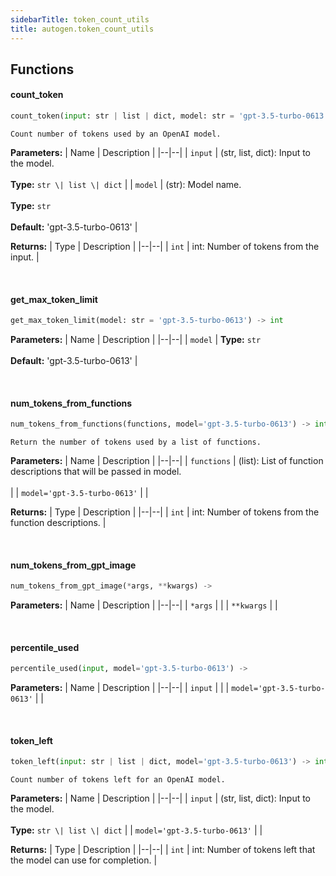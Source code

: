 ```yaml
---
sidebarTitle: token_count_utils
title: autogen.token_count_utils
---
```


## Functions

<code class="doc-symbol doc-symbol-heading doc-symbol-function"></code>
#### count_token
<a href="#autogen.token_count_utils..count_token" class="headerlink" title="Permanent link"></a>

```python
count_token(input: str | list | dict, model: str = 'gpt-3.5-turbo-0613') -> int
```

    Count number of tokens used by an OpenAI model.

<b>Parameters:</b>
| Name | Description |
|--|--|
| `input` | (str, list, dict): Input to the model.<br/><br/>**Type:** `str \| list \| dict` |
| `model` | (str): Model name.<br/><br/>**Type:** `str`<br/><br/>**Default:** 'gpt-3.5-turbo-0613' |

<b>Returns:</b>
| Type | Description |
|--|--|
| `int` | int: Number of tokens from the input. |

<br />

<code class="doc-symbol doc-symbol-heading doc-symbol-function"></code>
#### get_max_token_limit
<a href="#autogen.token_count_utils..get_max_token_limit" class="headerlink" title="Permanent link"></a>

```python
get_max_token_limit(model: str = 'gpt-3.5-turbo-0613') -> int
```

    

<b>Parameters:</b>
| Name | Description |
|--|--|
| `model` | **Type:** `str`<br/><br/>**Default:** 'gpt-3.5-turbo-0613' |

<br />

<code class="doc-symbol doc-symbol-heading doc-symbol-function"></code>
#### num_tokens_from_functions
<a href="#autogen.token_count_utils..num_tokens_from_functions" class="headerlink" title="Permanent link"></a>

```python
num_tokens_from_functions(functions, model='gpt-3.5-turbo-0613') -> int
```

    Return the number of tokens used by a list of functions.

<b>Parameters:</b>
| Name | Description |
|--|--|
| `functions` | (list): List of function descriptions that will be passed in model.<br/><br/> |
| `model='gpt-3.5-turbo-0613'` |  |

<b>Returns:</b>
| Type | Description |
|--|--|
| `int` | int: Number of tokens from the function descriptions. |

<br />

<code class="doc-symbol doc-symbol-heading doc-symbol-function"></code>
#### num_tokens_from_gpt_image
<a href="#autogen.token_count_utils..num_tokens_from_gpt_image" class="headerlink" title="Permanent link"></a>

```python
num_tokens_from_gpt_image(*args, **kwargs) -> 
```

    

<b>Parameters:</b>
| Name | Description |
|--|--|
| `*args` |  |
| `**kwargs` |  |

<br />

<code class="doc-symbol doc-symbol-heading doc-symbol-function"></code>
#### percentile_used
<a href="#autogen.token_count_utils..percentile_used" class="headerlink" title="Permanent link"></a>

```python
percentile_used(input, model='gpt-3.5-turbo-0613') -> 
```

    

<b>Parameters:</b>
| Name | Description |
|--|--|
| `input` |  |
| `model='gpt-3.5-turbo-0613'` |  |

<br />

<code class="doc-symbol doc-symbol-heading doc-symbol-function"></code>
#### token_left
<a href="#autogen.token_count_utils..token_left" class="headerlink" title="Permanent link"></a>

```python
token_left(input: str | list | dict, model='gpt-3.5-turbo-0613') -> int
```

    Count number of tokens left for an OpenAI model.

<b>Parameters:</b>
| Name | Description |
|--|--|
| `input` | (str, list, dict): Input to the model.<br/><br/>**Type:** `str \| list \| dict` |
| `model='gpt-3.5-turbo-0613'` |  |

<b>Returns:</b>
| Type | Description |
|--|--|
| `int` | int: Number of tokens left that the model can use for completion. |

<br />